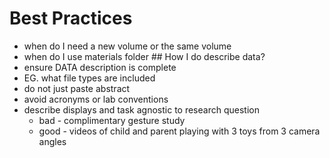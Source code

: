 # Best Practices

 - when do I need a new volume or the same volume
 - when do I use materials folder
## How I do describe data?
 - ensure DATA description is complete
  - EG. what file types are included
  - do not just paste abstract
  - avoid acronyms or lab conventions
 - describe displays and task agnostic to research question
   - bad - complimentary gesture study
   - good - videos of child and parent playing with 3 toys from 3 camera angles
